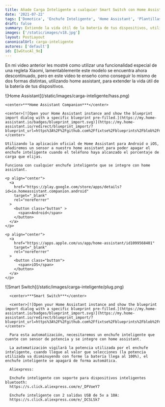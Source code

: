 ```yaml
---
title: Añade Carga Inteligente a cualquier Smart Switch con Home Assistant
date: '2021-07-22'
tags: ['Domotica', 'Enchufe Inteligente', 'Home Assistant', 'Plantillas', 'Smart Switch']
draft: false
summary: Extiende la vida útil de la batería de tus dispositivos, utilizando un smart switch con Carga Inteligente desde Home Assistant
images: ['/static/images/v18.jpg']
layout: PostLayout
canonicalUrl: carga-inteligente
autores: ['default']
id: [IwGtucAl_9o]
---
```


En mi video anterior les mostré como utilizar una funcionalidad especial de una regleta Xiaomi, lamentablemente este modelo se encuentra ahora descontinuado, pero en este video te enseño como conseguir lo mismo de dos formas distintas, utilizando home assistant, para extender la vida útil de la batería de tus dispositivos.

<div class="row">
  <div class="column">
    ![Home Assistant](/static/images/carga-inteligente/hass.png)
    
    <center>***Home Assistant Companion***</center>

    <center>[![Open your Home Assistant instance and show the blueprint import dialog with a specific blueprint pre-filled.](https://my.home-assistant.io/badges/blueprint_import.svg)](https://my.home-assistant.io/redirect/blueprint_import/?blueprint_url=https%3A%2F%2Fgithub.com%2Ffixtse%2Fblueprints%2Fblob%2Fmain%2Fcharging_battery_level.yaml)</center>

    Utilizando la aplicación oficial de Home Assistant para Android o iOS, añadiremos un sensor a nuestro home assistant para poder apagar el enchufe inteligente cuando el teléfono haya alcanzado el porcentaje de carga que elijas.

    Funciona con cualquier enchufe inteligente que se integre con home assistant.

    <p align="center">
      <a
        href="https://play.google.com/store/apps/details?id=io.homeassistant.companion.android"
        target="_blank"
        rel="noreferrer"
      >
        <button class="button" >          
          <span>Android</span>
        </button>
      </a>
    </p>

    <p align="center">
      <a
        href="https://apps.apple.com/us/app/home-assistant/id1099568401"
        target="_blank"
        rel="noreferrer"
      >
        <button class="button">          
          <span>iOS</span>
        </button>
      </a>
    </p>
  </div>

  <div class="column">
      ![Smart Switch](/static/images/carga-inteligente/plug.png)
      
      <center>***Smart Switch***</center>

      <center>[![Open your Home Assistant instance and show the blueprint import dialog with a specific blueprint pre-filled.](https://my.home-assistant.io/badges/blueprint_import.svg)](https://my.home-assistant.io/redirect/blueprint_import/?blueprint_url=https%3A%2F%2Fgithub.com%2Ffixtse%2Fblueprints%2Fblob%2Fmain%2Fcharging_power_lever_sensor.yaml)</center>

      Para esta automatización, necesitaremos un enchufe inteligente que cuente con sensor de potencia y se integre con home assistant.

      La automatización vigilará la potencia utilizada por el enchufe inteligente, cuando llegue al valor que selecciones (la potencia utilizada va disminuyendo con forme la batería llega al 100%), el enchufe inteligente se apagará de forma automática.

      Aliexpress:

      Enchufe inteligente con soporte para dispositivos inteligentes bluetooth:
      https://s.click.aliexpress.com/e/_DFVoeY7

      Enchufe inteligente con 2 salidas USB de 5v a 10A:
      https://s.click.aliexpress.com/e/_DCSLSk7
  </div>
</div>


